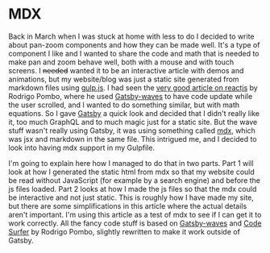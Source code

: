 # MDX

Back in March when I was stuck at home with less to do I decided to write about pan-zoom components and how they can be made well. It's a type of component I like and I wanted to share the code and math that is needed to make pan and zoom behave well, both with a mouse and with touch screens. I ~~needed~~ wanted it to be an interactive article with demos and animations, but my website/blog was just a static site generated from markdown files using [gulp.js](https://gulpjs.com). I had seen the [very good article on reactjs](https://pomb.us/build-your-own-react/) by Rodrigo Pombo, where he used [Gatsby-waves](https://github.com/pomber/gatsby-waves) to have code update while the user scrolled, and I wanted to do something similar, but with math equations. So I gave [Gatsby](https://www.gatsbyjs.org/) a quick look and decided that I didn't really like it, too much GraphQL and to much magic just for a static site. But the wave stuff wasn't really using Gatsby, it was using something called [mdx](https://mdxjs.com/), which was jsx and markdown in the same file. This intrigued me, and I decided to look into having mdx support in my Gulpfile.

I'm going to explain here how I managed to do that in two parts. Part 1 will look at how I generated the static html from mdx so that my website could be read without JavaScript (for example by a search engine) and before the js files loaded. Part 2 looks at how I made the js files so that the mdx could be interactive and not just static. This is roughly how I have made my site, but there are some simplifications in this article where the actual details aren't important. I'm using this article as a test of mdx to see if I can get it to work correctly. All the fancy code stuff is based on [Gatsby-waves](https://github.com/pomber/gatsby-waves) and [Code Surfer](https://github.com/pomber/code-surfer) by Rodrigo Pombo, slightly rewritten to make it work outside of Gatsby.